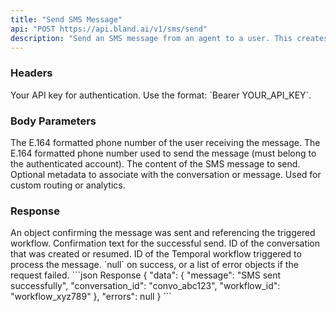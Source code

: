 ```yaml
---
title: "Send SMS Message"
api: "POST https://api.bland.ai/v1/sms/send"
description: "Send an SMS message from an agent to a user. This creates or resumes a conversation and triggers processing workflows."
---
```


### Headers

<ParamField header="authorization" type="string" required>
  Your API key for authentication. Use the format: `Bearer YOUR_API_KEY`.
</ParamField>

### Body Parameters

<ParamField body="user_number" type="string" required>
  The E.164 formatted phone number of the user receiving the message.
</ParamField>

<ParamField body="agent_number" type="string" required>
  The E.164 formatted phone number used to send the message (must belong to the authenticated account).
</ParamField>

<ParamField body="agent_message" type="string" required>
  The content of the SMS message to send.
</ParamField>

<ParamField body="request_data" type="object" required={false}>
  Optional metadata to associate with the conversation or message. Used for custom routing or analytics.
</ParamField>

### Response

<ResponseField name="data" type="object">
  An object confirming the message was sent and referencing the triggered workflow.
</ResponseField>

<ResponseField name="data.message" type="string">
  Confirmation text for the successful send.
</ResponseField>

<ResponseField name="data.conversation_id" type="string">
  ID of the conversation that was created or resumed.
</ResponseField>

<ResponseField name="data.workflow_id" type="string">
  ID of the Temporal workflow triggered to process the message.
</ResponseField>

<ResponseField name="errors" type="null|array">
  `null` on success, or a list of error objects if the request failed.
</ResponseField>

<ResponseExample>
```json Response
{
  "data": {
    "message": "SMS sent successfully",
    "conversation_id": "convo_abc123",
    "workflow_id": "workflow_xyz789"
  },
  "errors": null
}
```
</ResponseExample>

